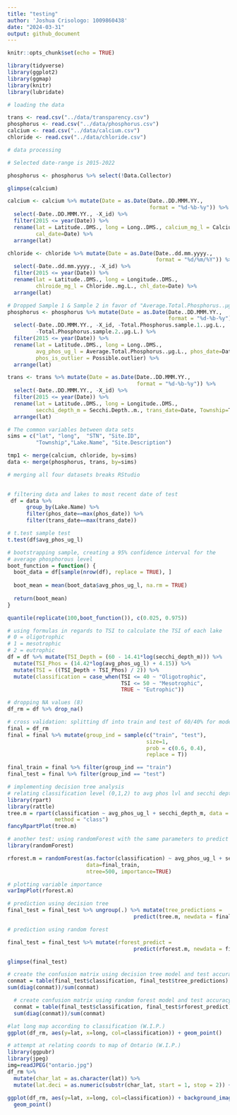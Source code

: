 ```yaml
---
title: "testing"
author: 'Joshua Crisologo: 1009860438'
date: "2024-03-31"
output: github_document
---
```


```r
knitr::opts_chunk$set(echo = TRUE)
```

```r
library(tidyverse)
library(ggplot2)
library(ggmap)
library(knitr)
library(lubridate)
```


```r

# loading the data

trans <- read.csv("../data/transparency.csv")
phosphorus <- read.csv("../data/phosphorus.csv")
calcium <- read.csv("../data/calcium.csv")
chloride <- read.csv("../data/chloride.csv")

# data processing 

# Selected date-range is 2015-2022

phosphorus <- phosphorus %>% select(!Data.Collector)

glimpse(calcium)

calcium <- calcium %>% mutate(Date = as.Date(Date..DD.MMM.YY., 
                                             format = "%d-%b-%y")) %>% 
  select(-Date..DD.MMM.YY., -X_id) %>% 
  filter(2015 <= year(Date)) %>% 
  rename(lat = Latitude..DMS., long = Long..DMS., calcium_mg_l = Calcium..mg.L., 
         cal_date=Date) %>% 
  arrange(lat)

chloride <- chloride %>% mutate(Date = as.Date(Date..dd.mm.yyyy., 
                                               format = "%d/%m/%Y")) %>% 
  select(-Date..dd.mm.yyyy., -X_id) %>% 
  filter(2015 <= year(Date)) %>% 
  rename(lat = Latitude..DMS., long = Longitude..DMS., 
         chlroide_mg_l = Chloride..mg.L., chl_date=Date) %>% 
  arrange(lat)

# Dropped Sample 1 & Sample 2 in favor of "Average.Total.Phosphorus..µg.L."
phosphorus <- phosphorus %>% mutate(Date = as.Date(Date..DD.MMM.YY., 
                                                   format = "%d-%b-%y")) %>% 
  select(-Date..DD.MMM.YY., -X_id, -Total.Phosphorus.sample.1..µg.L., 
         -Total.Phosphorus.sample.2..µg.L.) %>% 
  filter(2015 <= year(Date)) %>% 
  rename(lat = Latitude..DMS., long = Long..DMS., 
         avg_phos_ug_l = Average.Total.Phosphorus..µg.L., phos_date=Date, 
         phos_is_outlier = Possible.outlier) %>% 
  arrange(lat)

trans <- trans %>% mutate(Date = as.Date(Date..DD.MMM.YY., 
                                         format = "%d-%b-%y")) %>% 
  select(-Date..DD.MMM.YY., -X_id) %>% 
  filter(2015 <= year(Date)) %>% 
  rename(lat = Latitude..DMS., long = Longitude..DMS., 
         secchi_depth_m = Secchi.Depth..m., trans_date=Date, Township=TOWNSHIP) %>% 
  arrange(lat)

# The common variables between data sets
sims = c("lat", "long",  "STN", "Site.ID", 
         "Township","Lake.Name", "Site.Description")

tmp1 <- merge(calcium, chloride, by=sims)
data <- merge(phosphorus, trans, by=sims)

# merging all four datasets breaks RStudio
            
```


```r
# filtering data and lakes to most recent date of test
 df = data %>% 
      group_by(Lake.Name) %>%
      filter(phos_date==max(phos_date)) %>%
      filter(trans_date==max(trans_date))
```

```r
# t.test sample test
t.test(df$avg_phos_ug_l)
```

```r
# bootstrapping sample, creating a 95% confidence interval for the
# average phosphorous level
boot_function = function() {
  boot_data = df[sample(nrow(df), replace = TRUE), ]
  
  boot_mean = mean(boot_data$avg_phos_ug_l, na.rm = TRUE)
  
  return(boot_mean)
}

quantile(replicate(100,boot_function()), c(0.025, 0.975))
```

```r
# using formulas in regards to TSI to calculate the TSI of each lake
# 0 = oligotrophic
# 1 = mesotrophic
# 2 = eutrophic
df = df %>% mutate(TSI_Depth = (60 - 14.41*log(secchi_depth_m))) %>% 
  mutate(TSI_Phos = (14.42*log(avg_phos_ug_l) + 4.15)) %>% 
  mutate(TSI = ((TSI_Depth + TSI_Phos) / 2)) %>% 
  mutate(classification = case_when(TSI <= 40 ~ "Oligotrophic",
                                    TSI <= 50 ~ "Mesotrophic",
                                    TRUE ~ "Eutrophic"))

# dropping NA values (8)
df_rm = df %>% drop_na()

```

```r
# cross validation: splitting df into train and test of 60/40% for model testing
final = df_rm
final = final %>% mutate(group_ind = sample(c("train", "test"),
                                            size=1,
                                            prob = c(0.6, 0.4),
                                            replace = T))

final_train = final %>% filter(group_ind == "train")
final_test = final %>% filter(group_ind == "test")

# implementing decision tree analysis 
# relating classification level (0,1,2) to avg phos lvl and secchi depth
library(rpart)
library(rattle)
tree.m = rpart(classification ~ avg_phos_ug_l + secchi_depth_m, data = final_train,
               method = "class")
fancyRpartPlot(tree.m)
```




```r
# another test: using randomForest with the same parameters to predict
library(randomForest)

rforest.m = randomForest(as.factor(classification) ~ avg_phos_ug_l + secchi_depth_m,
                         data=final_train,
                         ntree=500, importance=TRUE)
```

```r
# plotting variable importance
varImpPlot(rforest.m)
```
```r
# prediction using decision tree
final_test = final_test %>% ungroup(.) %>% mutate(tree_predictions = 
                                        predict(tree.m, newdata = final_test, type = "class"))

# prediction using random forest

final_test = final_test %>% mutate(rforest_predict = 
                                        predict(rforest.m, newdata = final_test))

glimpse(final_test)

```
```r
# create the confusion matrix using decision tree model and test accuracy
conmat = table(final_test$classification, final_test$tree_predictions)
sum(diag(conmat))/sum(conmat)
```
```r
  # create confusion matrix using random forest model and test accuracy
  conmat = table(final_test$classification, final_test$rforest_predict)
  sum(diag(conmat))/sum(conmat)
```

```r
#lat long map according to classification (W.I.P.)
ggplot(df_rm, aes(y=lat, x=long, col=classification)) + geom_point()
```

```r
# attempt at relating coords to map of Ontario (W.I.P.)
library(ggpubr)
library(jpeg)
img=readJPEG("ontario.jpg")
df_rm %>% 
  mutate(char_lat = as.character(lat)) %>% 
  mutate(lat.deci = as.numeric(substr(char_lat, start = 1, stop = 2)) + as.numeric(substr(char_lat, start = 3, stop=nchar(char_lat))) / 60)
                                                 
ggplot(df_rm, aes(y=lat, x=long, col=classification)) + background_image(img) +
  geom_point()
```


